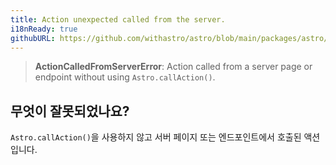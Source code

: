 ```yaml
---
title: Action unexpected called from the server.
i18nReady: true
githubURL: https://github.com/withastro/astro/blob/main/packages/astro/src/core/errors/errors-data.ts
---
```


> **ActionCalledFromServerError**: Action called from a server page or endpoint without using `Astro.callAction()`.

## 무엇이 잘못되었나요?
`Astro.callAction()`을 사용하지 않고 서버 페이지 또는 엔드포인트에서 호출된 액션입니다.